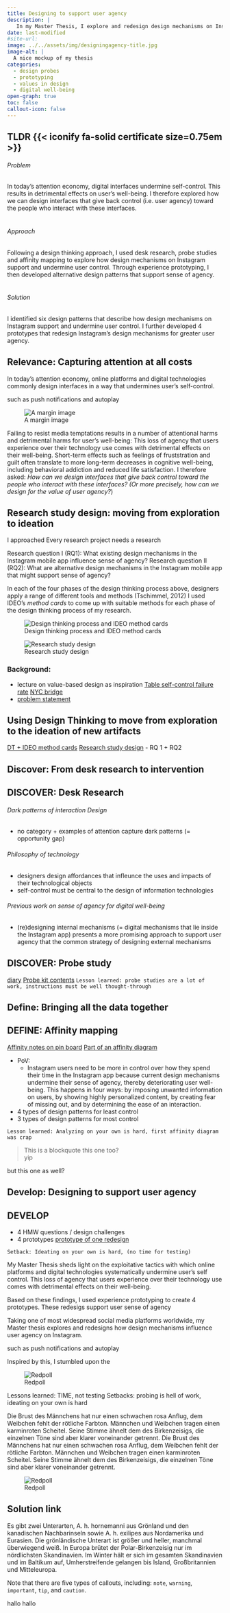 ```yaml
---
title: Designing to support user agency
description: |
   In my Master Thesis, I explore and redesign design mechanisms on Instagram for a greater sense of user agency.
date: last-modified
#site-url:
image: ../../assets/img/designingagency-title.jpg
image-alt: |
  A nice mockup of my thesis
categories:
  - design probes
  - prototyping
  - values in design
  - digital well-being
open-graph: true
toc: false
callout-icon: false
---
```


<!--   Digital technologies commonly design their interfaces in a way that undermines user's self-control - with detrimental effects on user's well-being. In my Master Thesis, I explore and redesign design mechanisms on Instagram for a greater sense of user agency.
-->

::: {.callout-caution collapse="false" .column-body-outset}
## TLDR {{< iconify fa-solid certificate size=0.75em >}} 

###### Problem
In today's attention economy, digital interfaces [undermine self-control]{.highlight}. This results in detrimental effects on user's well-being. I therefore explored how we can design interfaces that give back control (i.e. user agency) toward the people who interact with these interfaces. <br><br>

###### Approach
Following a design thinking approach, I used [desk research]{.highlight}, [probe studies]{.highlight} and [affinity mapping]{.highlight} to explore how design mechanisms on Instagram support and undermine user control. Through [experience prototyping]{.highlight}, I then developed alternative design patterns that support sense of agency.<br><br>


###### Solution

I identified six design patterns that describe how design mechanisms on Instagram support and undermine user control. I further developed [4 prototypes]{.highlight} that redesign Instagram's design mechanisms for greater user agency.

:::


<!-- long version
###### Problem
In today's attention economy, online platforms and digital technologies commonly design interfaces in a way that [undermines user's self-control]{.highlight}. This loss of agency that users experience over their technology use comes with [detrimental effects on their well-being]{.highlight}. Short-term effects such as feelings of fruststration and guilt often translate to more long-term decreases in cognitive well-being, including behavioral addiction and reduced life satisfaction. I therefore asked: how can we design interfaces that give back control toward the people who interact with these interfaces? Or more precisely, how can we design for the value of user agency?<br><br>


###### Approach
Following a design thinking approach, I used [desk research]{.highlight}, [probe studies]{.highlight} and [affinity mapping]{.highlight} to explore how design mechanisms on Instagram support and undermine user control. My results updated and substantiated the initital problem statement and informed 4 design challenges. I explored these design challenges with [experience prototyping]{.highlight}, developing alternative design patterns that might support sense of agency.<br><br>


###### Solution

Analyzing and synthesizing my data allowed me to identify [six design patterns]{.highlight} that describe how design mechanisms on Instagram support and undermine user control. Based on these results, I redesigned four existing design mechanisms on Instagram. Each of these [prototype]{.highlight} presents a best practice in how to design for greater user agency.

-->

## Relevance: Capturing attention at all costs
In today's attention economy, online platforms and digital technologies commonly design interfaces in a way that undermines user's self-control.

such as push notifications and autoplay

::: {.column-margin}
![A margin image](/portfolio/MasterThesis/img/temptations.png)
:::

Failing to resist media temptations results in a number of attentional harms and detrimental harms for user's well-being: 
 This loss of agency that users experience over their technology use comes with detrimental effects on their well-being. Short-term effects such as feelings of fruststration and guilt often translate to more long-term decreases in cognitive well-being, including behavioral addiction and reduced life satisfaction. I therefore asked: 
*How can we design interfaces that give back control
toward the people who interact with these interfaces?
(Or more precisely, how can we design for the value of
user agency?*)

## Research study design: moving from exploration to ideation
I approached Every research project needs a research 

Research question I (RQ1): What existing design mechanisms in the Instagram mobile app influence sense of agency? 
Research question II (RQ2): What are alternative design mechanisms in the Instagram mobile app that might support sense of agency? 


In each of the four phases of the design
thinking process above, designers apply a range of
different tools and methods (Tschimmel, 2012)
I used IDEO's *method cards* to come up with suitable methods for each phase of the design thinking process of my research.

![Design thinking process and IDEO method cards](/portfolio/MasterThesis/img/1-designthinkingmethodcards.jpg){fig-alt="Ein versuch"}

![Research study design](/portfolio/MasterThesis/img/2-researchstudydesign.jpg){fig-alt="Ein versuch 2"}

### Background: 
- lecture on value-based design as inspiration 
[Table self-control failure rate](/portfolio/MasterThesis/img/Mockup_FOMO.png){fig-alt="A photo of a redpoll."}
[NYC bridge](/portfolio/MasterThesis/img/Mockup_FOMO.png){fig-alt="A photo of a redpoll."}
- [problem statement](#solution-link)

## Using Design Thinking to move from exploration to the ideation of new artifacts
[DT + IDEO method cards](/portfolio/MasterThesis/img/Mockup_FOMO.png){fig-alt="A photo of a redpoll."}
[Research study design](/portfolio/MasterThesis/img/Mockup_FOMO.png){fig-alt="A photo of a redpoll."}
- RQ 1 + RQ2

## Discover: From desk research to intervention

## DISCOVER: Desk Research
###### Dark patterns of interaction Design
- no category + examples of attention capture dark patterns (= opportunity gap)

###### Philosophy of technology
- designers design affordances that infleunce the uses and impacts of their technological objects 
- self-control must be central to the design of information technologies

###### Previous work on sense of agency for digital well-being
- (re)designing internal mechanisms (= digital mechanisms that lie inside the Instagram app) presents a more promising approach to support user agency that the common strategy of designing external mechanisms 

## DISCOVER: Probe study
[diary](/portfolio/MasterThesis/img/Mockup_FOMO.png){fig-alt="A photo of a redpoll."}
[Probe kit contents](/portfolio/MasterThesis/img/Mockup_FOMO.png){fig-alt="A photo of a redpoll."}
`Lesson learned: probe studies are a lot of work, instructions must be well thought-through`


## Define: Bringing all the data together

## DEFINE: Affinity mapping
[Affinity notes on pin board](/portfolio/MasterThesis/img/Mockup_FOMO.png){fig-alt="A photo of a redpoll."}
[Part of an affinity diagram](/portfolio/MasterThesis/img/Mockup_FOMO.png){fig-alt="A photo of a redpoll."}

- PoV:
  - Instagram users need to be more in control over how they spend their time in the Instagram app because current design mechanisms undermine their sense of agency, thereby deteriorating user well-being. This happens in four ways: by imposing unwanted information on users, by showing highly personalized content, by creating fear of missing out, and by determining the ease of an interaction.

- 4 types of design patterns for least control
- 3 types of design patterns for most control

`Lesson learned: Analyzing on your own is hard, first affinity diagram was crap`

> This is a blockquote
this one too?  
yip

but this one as well? 

## Develop: Designing to support user agency

## DEVELOP
- 4 HMW questions / design challenges
- 4 prototypes 
[prototype of one redesign](/portfolio/MasterThesis/img/Mockup_FOMO.png){fig-alt="A photo of a redpoll."}

`Setback: Ideating on your own is hard, (no time for testing)`

My Master Thesis sheds light on the exploitative tactics with which online platforms and digital technologies systematically undermine user's self control. This loss of agency that users experience over their technology use comes with detrimental effects on their well-being.

Based on these findings, I used experience prototyping to create 4 prototypes. These redesigs support user sense of agency 

Taking one of most widespread social media platforms worldwide, my Master thesis explores and redesigns how design mechanisms influence user agency on Instagram.

such as push notifications and autoplay


Inspired by this, I stumbled upon the 




::: {.column-page-right}

![Redpoll](/portfolio/MasterThesis/img/Mockup_FOMO.png){fig-alt="A photo of a redpoll."}

:::


Lessons learned: TIME, not testing
Setbacks: probing is hell of work, ideating on your own is hard

:::{#parent-acanthis .column-page-right}
::::{.acanthis1 .child-acanthis}
Die Brust des Männchens hat nur einen schwachen rosa Anflug, dem Weibchen fehlt der rötliche Farbton. Männchen und Weibchen tragen einen karminroten Scheitel. Seine Stimme ähnelt dem des Birkenzeisigs, die einzelnen Töne sind aber klarer voneinander getrennt.
Die Brust des Männchens hat nur einen schwachen rosa Anflug, dem Weibchen fehlt der rötliche Farbton. Männchen und Weibchen tragen einen karminroten Scheitel. Seine Stimme ähnelt dem des Birkenzeisigs, die einzelnen Töne sind aber klarer voneinander getrennt.

::::

::::{.acanthis2 .child-acanthis }
![Redpoll](/assets/img/redpoll.jpg){fig-alt="A photo of a redpoll."}
::::
:::



## Solution link
Es gibt zwei Unterarten, A. h. hornemanni aus Grönland und den kanadischen Nachbarinseln sowie A. h. exilipes aus Nordamerika und Eurasien. Die grönländische Unterart ist größer und heller, manchmal überwiegend weiß. In Europa brütet der Polar-Birkenzeisig nur im nördlichsten Skandinavien. Im Winter hält er sich im gesamten Skandinavien und im Baltikum auf, Umherstreifende gelangen bis Island, Großbritannien und Mitteleuropa.

::: {.callout-note}
Note that there are five types of callouts, including:
`note`, `warning`, `important`, `tip`, and `caution`.
:::

hallo
hallo
